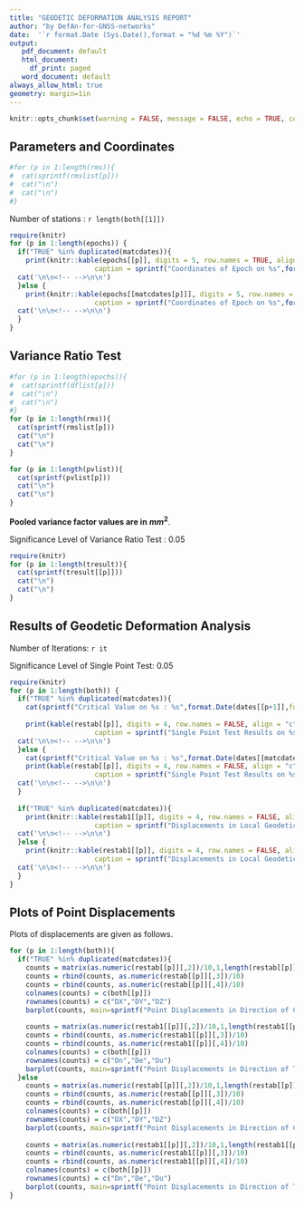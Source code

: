 ---
title: "GEODETIC DEFORMATION ANALYSIS REPORT"
author: "by DefAn-for-GNSS-networks"
date:  '`r format.Date (Sys.Date(),format = "%d %m %Y")`'
output: 
   pdf_document: default
   html_document: 
     df_print: paged
   word_document: default
always_allow_html: true
geometry: margin=1in
---

```{r setup, include=FALSE}
knitr::opts_chunk$set(warning = FALSE, message = FALSE, echo = TRUE, comment = NA)
```

## Parameters and Coordinates

```{r echo=FALSE, message=FALSE, warning=FALSE, comment=NA}
#for (p in 1:length(rms)){
#  cat(sprintf(rmslist[p]))
#  cat("\n")
#  cat("\n")
#}
```


Number of stations                     : `r length(both[[1]])`


```{r, results='asis', echo=FALSE, message=FALSE, warning=FALSE}
require(knitr)
for (p in 1:length(epochs)) {
  if("TRUE" %in% duplicated(matcdates)){
    print(knitr::kable(epochs[[p]], digits = 5, row.names = TRUE, align = "c", 
                     caption = sprintf("Coordinates of Epoch on %s",format.Date(dates[[p]],format = "%d-%m-%Y"))))
  cat('\n\n<!-- -->\n\n')
  }else {
    print(knitr::kable(epochs[[matcdates[p]]], digits = 5, row.names = TRUE, align = "c", 
                     caption = sprintf("Coordinates of Epoch on %s",format.Date(dates[[matcdates[p]]],format = "%d-%m-%Y"))))
  cat('\n\n<!-- -->\n\n')
  }
}
```


## Variance Ratio Test



```{r echo=FALSE, message=FALSE, warning=FALSE, comment=NA}
#for (p in 1:length(epochs)){
#  cat(sprintf(dflist[p]))
#  cat("\n")
#  cat("\n")
#}
for (p in 1:length(rms)){
  cat(sprintf(rmslist[p]))
  cat("\n")
  cat("\n")
}
```


```{r echo=FALSE, message=FALSE, warning=FALSE, comment=NA}
for (p in 1:length(pvlist)){
  cat(sprintf(pvlist[p]))
  cat("\n")
  cat("\n")
}
```
  **Pooled variance factor values are in** **$mm^2$**.

Significance Level of Variance Ratio Test           : 0.05

```{r echo=FALSE, message=FALSE, warning=FALSE, comment=NA}
require(knitr)
for (p in 1:length(tresult)){
  cat(sprintf(tresult[[p]]))
  cat("\n")
  cat("\n")
}
```



## Results of Geodetic Deformation Analysis 

Number of Iterations: `r it`


Significance Level of Single Point Test: 0.05

```{r, results='asis', echo=FALSE, message=FALSE, warning=FALSE}
require(knitr)
for (p in 1:length(both)) {
  if("TRUE" %in% duplicated(matcdates)){
    cat(sprintf("Critical Value on %s : %s",format.Date(dates[[p+1]],format = "%d-%m-%Y"),format(qf(0.95,3,dofort[[p]]),digits = 5 )))
    
    print(kable(restab[[p]], digits = 4, row.names = FALSE, align = "c", 
                     caption = sprintf("Single Point Test Results on %s",format.Date(dates[[p+1]],format = "%d-%m-%Y"))))
  cat('\n\n<!-- -->\n\n')
  }else {
    cat(sprintf("Critical Value on %s : %s",format.Date(dates[[matcdates[p+1]]],format = "%d-%m-%Y"),format(qf(0.95,3,dofort[[p]]),digits = 5 )))
    print(kable(restab[[p]], digits = 4, row.names = FALSE, align = "c", 
                     caption = sprintf("Single Point Test Results on %s",format.Date(dates[[matcdates[p+1]]],format = "%d-%m-%Y"))))
  cat('\n\n<!-- -->\n\n')
  }
  
  if("TRUE" %in% duplicated(matcdates)){
    print(knitr::kable(restab1[[p]], digits = 4, row.names = FALSE, align = "c", 
                     caption = sprintf("Displacements in Local Geodetic Coordinate System on %s",format.Date(dates[[p+1]],format = "%d-%m-%Y"))))
  cat('\n\n<!-- -->\n\n')
  }else {
    print(knitr::kable(restab1[[p]], digits = 4, row.names = FALSE, align = "c", 
                     caption = sprintf("Displacements in Local Geodetic Coordinate System on %s",format.Date(dates[[matcdates[p+1]]],format = "%d-%m-%Y"))))
  cat('\n\n<!-- -->\n\n')
  }
}
```

\newpage
## Plots of Point Displacements

Plots of displacements are given as follows.

```{r echo=FALSE, message=FALSE, fig.align = "center"}
for (p in 1:length(both)){
  if("TRUE" %in% duplicated(matcdates)){
    counts = matrix(as.numeric(restab[[p]][,2])/10,1,length(restab[[p]][,2]))
    counts = rbind(counts, as.numeric(restab[[p]][,3])/10)
    counts = rbind(counts, as.numeric(restab[[p]][,4])/10)
    colnames(counts) = c(both[[p]])
    rownames(counts) = c("DX","DY","DZ")
    barplot(counts, main=sprintf("Point Displacements in Direction of Coordinate Axes on %s",format.Date(dates[[p+1]],format = "%d-%m-%Y")), xlab="Name of Points", ylab="Displacement (cm)", col=c("darkblue","green","magenta"), legend = rownames(counts), beside=TRUE, space = c(0.4, 2.5), cex.main=0.75)
  
    counts = matrix(as.numeric(restab1[[p]][,2])/10,1,length(restab1[[p]][,2]))
    counts = rbind(counts, as.numeric(restab1[[p]][,3])/10)
    counts = rbind(counts, as.numeric(restab1[[p]][,4])/10)
    colnames(counts) = c(both[[p]])
    rownames(counts) = c("Dn","De","Du")
    barplot(counts, main=sprintf("Point Displacements in Direction of Topocentric Coordinate Axes on %s",format.Date(dates[[p+1]],format = "%d-%m-%Y")), xlab="Name of Points", ylab="Displacement (cm)", col=c("darkblue","green","magenta"), legend = rownames(counts), beside=TRUE, space = c(0.4, 2.5), cex.main=0.75)
  }else
    counts = matrix(as.numeric(restab[[p]][,2])/10,1,length(restab[[p]][,2]))
    counts = rbind(counts, as.numeric(restab[[p]][,3])/10)
    counts = rbind(counts, as.numeric(restab[[p]][,4])/10)
    colnames(counts) = c(both[[p]])
    rownames(counts) = c("DX","DY","DZ")
    barplot(counts, main=sprintf("Point Displacements in Direction of Coordinate Axes on %s",format.Date(dates[[matcdates[p+1]]],format = "%d-%m-%Y")), xlab="Name of Points", ylab="Displacement (cm)", col=c("darkblue","green","magenta"), legend = rownames(counts), beside=TRUE, space = c(0.4, 2.5), cex.main=0.75)
  
    counts = matrix(as.numeric(restab1[[p]][,2])/10,1,length(restab1[[p]][,2]))
    counts = rbind(counts, as.numeric(restab1[[p]][,3])/10)
    counts = rbind(counts, as.numeric(restab1[[p]][,4])/10)
    colnames(counts) = c(both[[p]])
    rownames(counts) = c("Dn","De","Du")
    barplot(counts, main=sprintf("Point Displacements in Direction of Topocentric Coordinate Axes on %s",format.Date(dates[[matcdates[p+1]]],format = "%d-%m-%Y")), xlab="Name of Points", ylab="Displacement (cm)", col=c("darkblue","green","magenta"), legend = rownames(counts), beside=TRUE, space = c(0.4, 2.5), cex.main=0.75)
}
```
